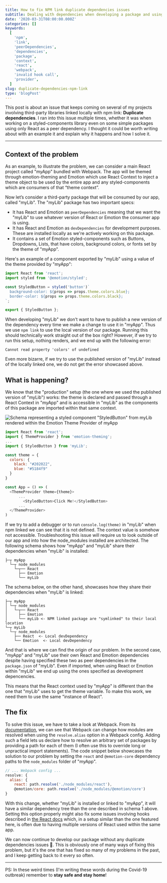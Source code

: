 ```yaml
---
title: How to fix NPM link duplicate dependencies issues
subtitle: Dealing with dependencies when developing a package and using it through npm link.
date: '2020-03-31T08:00:00.000Z'
categories: []
keywords:
  [
    'npm',
    'link',
    'peerDependencies',
    'dependencies',
    'package',
    'context',
    'react',
    'webpack',
    'invalid hook call',
    'provider',
  ]
slug: duplicate-dependencies-npm-link
type: 'blogPost'
---
```


This post is about an issue that keeps coming on several of my projects involving third-party libraries linked locally with npm link: **Duplicate dependencies**. I ran into this issue multiple times, whether it was when working on a styled-components library even on some simple packages using only React as a peer dependency. I thought it could be worth writing about with an example it and explain why it happens and how I solve it.

<hr />

## Context of the problem

As an example, to illustrate the problem, we can consider a main React project called "myApp" bundled with Webpack. The app will be themed through emotion-theming and Emotion which use React Context to inject a theme object to be used by the entire app and any styled-components which are consumers of that “theme context”.

Now let’s consider a third-party package that will be consumed by our app, called "myLib". The "myLib" package has two important specs:

- It has React and Emotion as `peerDependencies` meaning that we want the "myLib" to use whatever version of React or Emotion the consumer app is using.
- It has React and Emotion as `devDependencies` for development purposes. These are installed locally as we're actively working on this package.
- It contains a set of Emotion styled-components such as Buttons, Dropdowns, Lists, that have colors, background colors, or fonts set by the theme of "myApp".

Here's an example of a component exported by "myLib" using a value of the theme provided by "myApp":

```javascript title=Example of styled component defined in myLib.
import React from 'react';
import styled from '@emotion/styled';

const StyledButton = styled('button')`
  background-color: ${props => props.theme.colors.blue};
  border-color: ${props => props.theme.colors.black};
`;

export { StyledButton };
```

When developing "myLib" we don't want to have to publish a new version of the dependency every time we make a change to use it in "myApp". Thus we use `npm link` to use the local version of our package.
Running this should technically work straight out of the box right? However, if we try to run this setup, nothing renders, and we end up with the following error:

```
Cannot read property 'colors' of undefined
```

Even more bizarre, if we try to use the published version of "myLib" instead of the locally linked one, we do not get the error showcased above.

## What is happening?

We know that the "production" setup (the one where we used the published version of "myLib") works: the theme is declared and passed through a React Context in "myApp" and is accessible in "myLib" as the components of this package are imported within that same context.

![Schema representing a styled component "StyledButton" from myLib rendered within the Emotion Theme Provider of myApp](/static/images/setup-schema-npm-dep.png)

```javascript title=Corresponding code snippet from myApp rendering StyledButton
import React from 'react';
import { ThemeProvider } from 'emotion-theming';
...
import { StyledButton } from 'myLib';

const theme = {
  colors: {
    black: "#202022",
    blue: "#5184f9"
  }
}

const App = () => (
  <ThemeProvider theme={theme}>
      ...
        <StyledButton>Click Me!</StyledButton>
      ...
  </ThemeProvider>
)

```

If we try to add a debugger or to run `console.log(theme)` in "myLib" when npm linked we can see that it is not defined. The context value is somehow not accessible.
Troubleshooting this issue will require us to look outside of our app and into how the node_modules installed are architected. The following schema shows how "myApp" and "myLib" share their dependencies when "myLib" is installed:

```
├─┬ myApp
  └─┬ node_modules
    └─┬── React
      ├── Emotion
      └── myLib
```

The schema below, on the other hand, showcases how they share their dependencies when "myLib" is linked:

```
├─┬ myApp
│ └─┬ node_modules
│   └─┬── React
│     ├── Emotion
│     └── myLib <- NPM linked package are "symlinked" to their local location
└─┬ myLib
  └─┬ node_modules
    ├── React  <- Local devDependency
    └── Emotion  <- Local devDependency
```

And that is where we can find the origin of our problem. In the second case, "myApp" and "myLib" use their own React and Emotion dependencies despite having specified these two as peer dependencies in the `package.json` of "myLib".
Even if imported, when using React or Emotion within "myLib" we end up using the ones specified as development depencencies.

This means that the React context used by "myApp" is different than the one that "myLib" uses to get the theme variable. To make this work, we need them to use the same "instance of React".

## The fix

To solve this issue, we have to take a look at Webpack. From its [documentation](https://webpack.js.org/concepts/), we can see that Webpack can change how modules are resolved when using the `resolve.alias` option in a Webpack config. Adding such a field lets us declare how to resolve an arbitrary set of packages by providing a path for each of them (I often use this to override long or unpractical import statements).
The code snippet below showcases the solution to our problem by setting the `react` and `@emotion-core` dependency paths to the `node_modules` folder of "myApp".

```javascript {4} title=Example of using resolve.alias in a Webpack config file.
// ... Webpack config ...
resolve: {
  alias: {
    react: path.resolve('./node_modules/react'),
    @emotion/core: path.resolve('./node_modules/@emotion/core')
}
```

With this change, whether "myLib" is installed or linked to "myApp", it will have a similar dependency tree than the one described in schema 1 above. Setting this option properly might also fix some issues involving hooks described in [the React docs](https://reactjs.org/warnings/invalid-hook-call-warning.html) which, in a setup similar than the one featured here, is often due to having multiple versions of React used within the same app.

We can now continue to develop our package without any duplicate dependencies issues 🎉. This is obviously one of many ways of fixing this problem, but it's the one that has fixed so many of my problems in the past, and I keep getting back to it every so often.

<hr />

PS: In these weird times (I'm writing these words during the Covid-19 outbreak) remember to **stay safe and stay home**!
